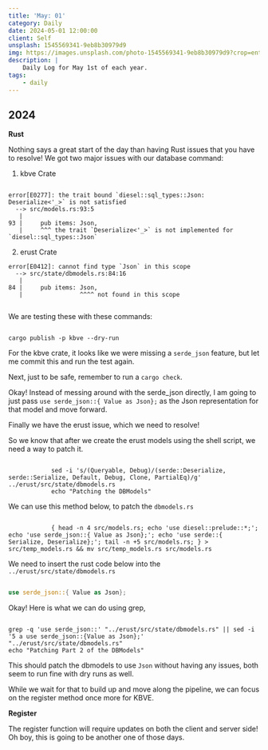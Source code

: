 ```yaml
---
title: 'May: 01'
category: Daily
date: 2024-05-01 12:00:00
client: Self
unsplash: 1545569341-9eb8b30979d9
img: https://images.unsplash.com/photo-1545569341-9eb8b30979d9?crop=entropy&cs=srgb&fm=jpg&ixid=MnwzNjM5Nzd8MHwxfHJhbmRvbXx8fHx8fHx8fDE2ODE3NDg2ODY&ixlib=rb-4.0.3&q=85
description: |
    Daily Log for May 1st of each year.
tags:
    - daily
---
```


## 2024

**Rust**

Nothing says a great start of the day than having Rust issues that you have to resolve!
We got two major issues with our database command:

1. kbve Crate

```

error[E0277]: the trait bound `diesel::sql_types::Json: Deserialize<'_>` is not satisfied
  --> src/models.rs:93:5
   |
93 |     pub items: Json,
   |     ^^^ the trait `Deserialize<'_>` is not implemented for `diesel::sql_types::Json`

```

2. erust Crate

```
error[E0412]: cannot find type `Json` in this scope
  --> src/state/dbmodels.rs:84:16
   |
84 |     pub items: Json,
   |                ^^^^ not found in this scope


```

We are testing these with these commands:

```shell

cargo publish -p kbve --dry-run

```

For the kbve crate, it looks like we were missing a `serde_json` feature, but let me commit this and run the test again.

Next, just to be safe, remember to run a `cargo check`.

Okay! Instead of messing around with the serde_json directly, I am going to just pass `use serde_json::{ Value as Json};` as the Json representation for that model and move forward.

Finally we have the erust issue, which we need to resolve!

So we know that after we create the erust models using the shell script, we need a way to patch it.

```shell

            sed -i 's/(Queryable, Debug)/(serde::Deserialize, serde::Serialize, Default, Debug, Clone, PartialEq)/g' ../erust/src/state/dbmodels.rs
            echo "Patching the DBModels"

```

We can use this method below, to patch the `dbmodels.rs`

```shell

            { head -n 4 src/models.rs; echo 'use diesel::prelude::*;'; echo 'use serde_json::{ Value as Json};'; echo 'use serde::{ Serialize, Deserialize};'; tail -n +5 src/models.rs; } > src/temp_models.rs && mv src/temp_models.rs src/models.rs

```

We need to insert the rust code below into the `../erust/src/state/dbmodels.rs`

```rust 

use serde_json::{ Value as Json};

```

Okay! Here is what we can do using grep, 

```shell

grep -q 'use serde_json::' "../erust/src/state/dbmodels.rs" || sed -i '5 a use serde_json::{Value as Json};' "../erust/src/state/dbmodels.rs"
echo "Patching Part 2 of the DBModels"

```

This should patch the dbmodels to use `Json` without having any issues, both seem to run fine with dry runs as well.

While we wait for that to build up and move along the pipeline, we can focus on the register method once more for KBVE.

**Register**

The register function will require updates on both the client and server side! Oh boy, this is going to be another one of those days.